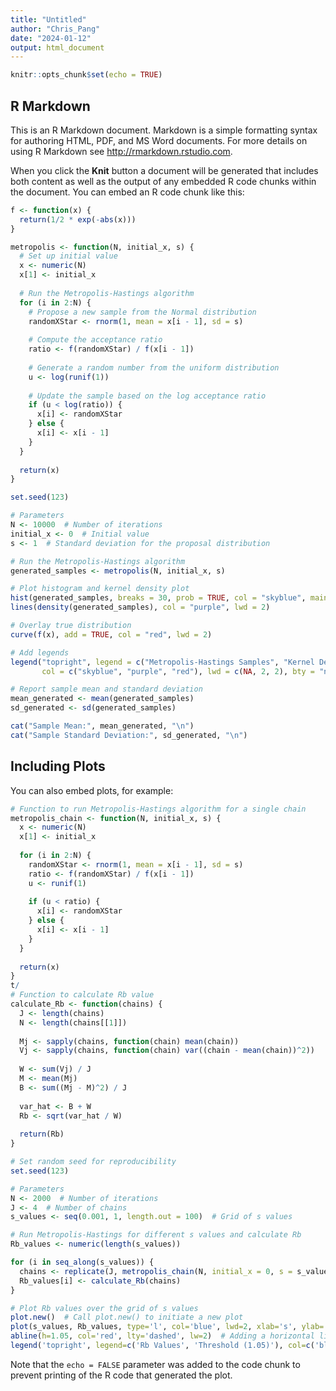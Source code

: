 ```yaml
---
title: "Untitled"
author: "Chris_Pang"
date: "2024-01-12"
output: html_document
---
```


```r
knitr::opts_chunk$set(echo = TRUE)
```

## R Markdown

This is an R Markdown document. Markdown is a simple formatting syntax for authoring HTML, PDF, and MS Word documents. For more details on using R Markdown see <http://rmarkdown.rstudio.com>.

When you click the **Knit** button a document will be generated that includes both content as well as the output of any embedded R code chunks within the document. You can embed an R code chunk like this:

```r
f <- function(x) {
  return(1/2 * exp(-abs(x)))
}

metropolis <- function(N, initial_x, s) {
  # Set up initial value 
  x <- numeric(N)
  x[1] <- initial_x
  
  # Run the Metropolis-Hastings algorithm
  for (i in 2:N) {
    # Propose a new sample from the Normal distribution
    randomXStar <- rnorm(1, mean = x[i - 1], sd = s)
    
    # Compute the acceptance ratio
    ratio <- f(randomXStar) / f(x[i - 1])
    
    # Generate a random number from the uniform distribution
    u <- log(runif(1))
    
    # Update the sample based on the log acceptance ratio
    if (u < log(ratio)) {
      x[i] <- randomXStar
    } else {
      x[i] <- x[i - 1]
    }
  }
  
  return(x)
}

set.seed(123)

# Parameters
N <- 10000  # Number of iterations
initial_x <- 0  # Initial value
s <- 1  # Standard deviation for the proposal distribution

# Run the Metropolis-Hastings algorithm
generated_samples <- metropolis(N, initial_x, s)

# Plot histogram and kernel density plot
hist(generated_samples, breaks = 30, prob = TRUE, col = "skyblue", main = "Metropolis-Hastings Samples", xlab = "x")
lines(density(generated_samples), col = "purple", lwd = 2)

# Overlay true distribution
curve(f(x), add = TRUE, col = "red", lwd = 2)

# Add legends
legend("topright", legend = c("Metropolis-Hastings Samples", "Kernel Density", "True Distribution"),
       col = c("skyblue", "purple", "red"), lwd = c(NA, 2, 2), bty = "n")

# Report sample mean and standard deviation
mean_generated <- mean(generated_samples)
sd_generated <- sd(generated_samples)

cat("Sample Mean:", mean_generated, "\n")
cat("Sample Standard Deviation:", sd_generated, "\n")
```

## Including Plots

You can also embed plots, for example:

```r
# Function to run Metropolis-Hastings algorithm for a single chain
metropolis_chain <- function(N, initial_x, s) {
  x <- numeric(N)
  x[1] <- initial_x
  
  for (i in 2:N) {
    randomXStar <- rnorm(1, mean = x[i - 1], sd = s)
    ratio <- f(randomXStar) / f(x[i - 1])
    u <- runif(1)
    
    if (u < ratio) {
      x[i] <- randomXStar
    } else {
      x[i] <- x[i - 1]
    }
  }
  
  return(x)
}
t/
# Function to calculate Rb value
calculate_Rb <- function(chains) {
  J <- length(chains)
  N <- length(chains[[1]])
  
  Mj <- sapply(chains, function(chain) mean(chain))
  Vj <- sapply(chains, function(chain) var((chain - mean(chain))^2))
  
  W <- sum(Vj) / J
  M <- mean(Mj)
  B <- sum((Mj - M)^2) / J
  
  var_hat <- B + W
  Rb <- sqrt(var_hat / W)
  
  return(Rb)
}

# Set random seed for reproducibility
set.seed(123)

# Parameters
N <- 2000  # Number of iterations
J <- 4  # Number of chains
s_values <- seq(0.001, 1, length.out = 100)  # Grid of s values

# Run Metropolis-Hastings for different s values and calculate Rb
Rb_values <- numeric(length(s_values))

for (i in seq_along(s_values)) {
  chains <- replicate(J, metropolis_chain(N, initial_x = 0, s = s_values[i]), simplify = FALSE)
  Rb_values[i] <- calculate_Rb(chains)
}

# Plot Rb values over the grid of s values
plot.new()  # Call plot.new() to initiate a new plot
plot(s_values, Rb_values, type='l', col='blue', lwd=2, xlab='s', ylab='Rb', main='Rb Values over a Grid of s Values')
abline(h=1.05, col='red', lty='dashed', lw=2)  # Adding a horizontal line at y=1.05 for reference
legend('topright', legend=c('Rb Values', 'Threshold (1.05)'), col=c('blue', 'red'), lty=1:1, cex=0.8)
```

Note that the `echo = FALSE` parameter was added to the code chunk to prevent printing of the R code that generated the plot.
